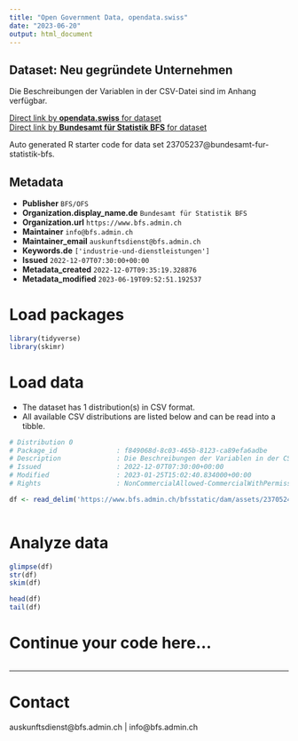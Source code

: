 ```yaml
---
title: "Open Government Data, opendata.swiss"
date: "2023-06-20"
output: html_document
---
```


## Dataset: Neu gegründete Unternehmen

Die Beschreibungen der Variablen in der CSV-Datei sind im Anhang verfügbar.

[Direct link by **opendata.swiss** for dataset](https://opendata.swiss/de/dataset/neu-gegrundete-unternehmen4)<br>
[Direct link by **Bundesamt für Statistik BFS** for dataset](https://www.bfs.admin.ch/asset/de/ts-x-06.02.02.01.03)

Auto generated R starter code for data set 23705237@bundesamt-fur-statistik-bfs.

## Metadata

- **Publisher** `BFS/OFS`
- **Organization.display_name.de** `Bundesamt für Statistik BFS`
- **Organization.url** `https://www.bfs.admin.ch`
- **Maintainer** `info@bfs.admin.ch`
- **Maintainer_email** `auskunftsdienst@bfs.admin.ch`
- **Keywords.de** `['industrie-und-dienstleistungen']`
- **Issued** `2022-12-07T07:30:00+00:00`
- **Metadata_created** `2022-12-07T09:35:19.328876`
- **Metadata_modified** `2023-06-19T09:52:51.192537`


# Load packages

```r

library(tidyverse)
library(skimr)

```

# Load data

-   The dataset has 1 distribution(s) in CSV format.
-   All available CSV distributions are listed below and can be read into a tibble.

```r

# Distribution 0
# Package_id               : f849068d-8c03-465b-8123-ca89efa6adbe
# Description              : Die Beschreibungen der Variablen in der CSV-Datei sind im Anhang verfügbar.
# Issued                   : 2022-12-07T07:30:00+00:00
# Modified                 : 2023-01-25T15:02:40.834000+00:00
# Rights                   : NonCommercialAllowed-CommercialWithPermission-ReferenceRequired

df <- read_delim('https://www.bfs.admin.ch/bfsstatic/dam/assets/23705247/master')



```

# Analyze data

```r

glimpse(df)
str(df)
skim(df)

head(df)
tail(df)

```

# Continue your code here...

```r

```

------------------------------------------------------------------------

# Contact

auskunftsdienst@bfs.admin.ch | info@bfs.admin.ch
